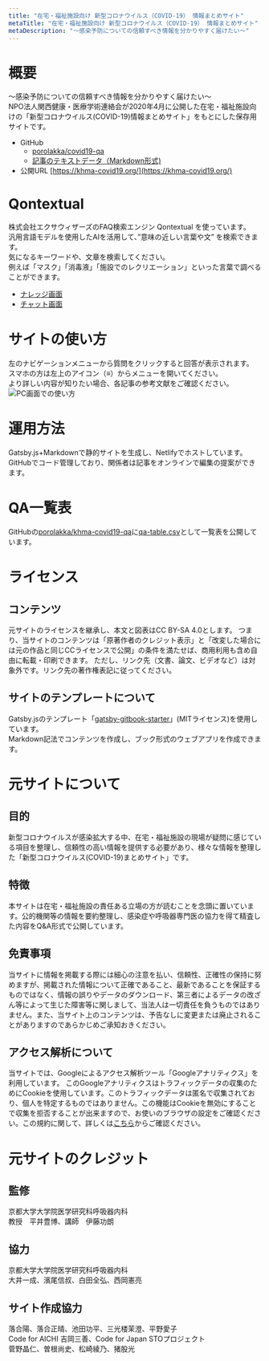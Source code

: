 ```yaml
---
title: "在宅・福祉施設向け 新型コロナウイルス（COVID-19） 情報まとめサイト"
metaTitle: "在宅・福祉施設向け 新型コロナウイルス（COVID-19） 情報まとめサイト"
metaDescription: "～感染予防についての信頼すべき情報を分かりやすく届けたい～"
---
```


# 概要
～感染予防についての信頼すべき情報を分かりやすく届けたい～  
NPO法人関西健康・医療学術連絡会が2020年4月に公開した在宅・福祉施設向けの「新型コロナウイルス(COVID-19)情報まとめサイト」をもとにした保存用サイトです。  

* GitHub
  * [porolakka/covid19-qa](https://github.com/porolakka/covid19-qa/)
  * [記事のテキストデータ（Markdown形式)](https://github.com/porolakka/covid19-qa/tree/master/content/)
* 公開URL [https://khma-covid19.org/](https://khma-covid19.org/)

# Qontextual
株式会社エクサウィザーズのFAQ検索エンジン Qontextual を使っています。  
汎用言語モデルを使用したAIを活用して、”意味の近しい言葉や文” を検索できます。  
気になるキーワードや、文章を検索してください。  
例えば「マスク」「消毒液」「施設でのレクリエーション」といった言葉で調べることができます。

* [ナレッジ画面](https://khma-covid19.qontextual.jp/user/dirfaq)
* [チャット画面](https://khma-covid19.qontextual.jp/chat.html#khma-covid19-qa)

# サイトの使い方
左のナビゲーションメニューから質問をクリックすると回答が表示されます。  
スマホの方は左上のアイコン（≡）からメニューを開いてください。  
より詳しい内容が知りたい場合、各記事の参考文献をご確認ください。
![PC画面での使い方](https://user-images.githubusercontent.com/10286653/92717965-13bfb500-f39c-11ea-9894-7ac8b3787789.gif)

# 運用方法
Gatsby.js+Markdownで静的サイトを生成し、Netlifyでホストしています。GitHubでコード管理しており、関係者は記事をオンラインで編集の提案ができます。

# QA一覧表
GitHubの[porolakka/khma-covid19-qa](https://github.com/porolakka/khma-covid19-qa)に[qa-table.csv](https://github.com/porolakka/khma-covid19-qa/blob/master/qa-table.csv)として一覧表を公開しています。

# ライセンス
## コンテンツ
元サイトのライセンスを継承し、本文と図表はCC BY-SA 4.0とします。
つまり、当サイトのコンテンツは「原著作者のクレジット表示」と「改変した場合には元の作品と同じCCライセンスで公開」の条件を満たせば、商用利用も含め自由に転載・印刷できます。
ただし、リンク先（文書、論文、ビデオなど）は対象外です。リンク先の著作権表記に従ってください。

## サイトのテンプレートについて
Gatsby.jsのテンプレート「[gatsby-gitbook-starter](https://github.com/hasura/gatsby-gitbook-starter)」(MITライセンス)を使用しています。  
Markdown記法でコンテンツを作成し、ブック形式のウェブアプリを作成できます。  

# 元サイトについて
## 目的
新型コロナウイルスが感染拡大する中、在宅・福祉施設の現場が疑問に感じている項目を整理し、信頼性の高い情報を提供する必要があり、様々な情報を整理した「新型コロナウイルス(COVID-19)まとめサイト」です。

## 特徴
本サイトは在宅・福祉施設の責任ある立場の方が読むことを念頭に置いています。公的機関等の情報を要約整理し、感染症や呼吸器専門医の協力を得て精査した内容をQ&A形式で公開しています。

## 免責事項
当サイトに情報を掲載する際には細心の注意を払い、信頼性、正確性の保持に努めますが、掲載された情報について正確であること、最新であることを保証するものではなく、情報の誤りやデータのダウンロード、第三者によるデータの改ざん等によって生じた障害等に関しまして、当法人は一切責任を負うものではありません。また、当サイト上のコンテンツは、予告なしに変更または廃止されることがありますのであらかじめご承知おきください。

## アクセス解析について
当サイトでは、Googleによるアクセス解析ツール「Googleアナリティクス」を利用しています。 このGoogleアナリティクスはトラフィックデータの収集のためにCookieを使用しています。このトラフィックデータは匿名で収集されており、個人を特定するものではありません。この機能はCookieを無効にすることで収集を拒否することが出来ますので、お使いのブラウザの設定をご確認ください。この規約に関して、詳しくは[こちら](https://www.google.com/analytics/terms/jp.html)からご確認ください。

# 元サイトのクレジット
## 監修
京都大学大学院医学研究科呼吸器内科  
教授　平井豊博、講師　伊藤功朗

## 協力
京都大学大学院医学研究科呼吸器内科  
大井一成、濱尾信叔、白田全弘、西岡憲亮

## サイト作成協力
落合陽、落合正晴、池田功平、三光楼茉澄、平野愛子  
Code for AICHI 吉岡三善、Code for Japan STOプロジェクト  
菅野晶仁、曽根尚史、松崎綾乃、猪股光
